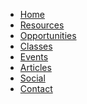- [Home](/)
- [Resources](/resources)
- [Opportunities](/opportunities)
- [Classes](/classes)
- [Events](/events)
- [Articles](/articles)
- [Social](/social)
- [Contact](/contact)